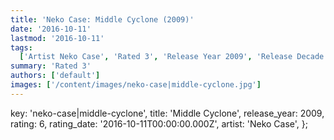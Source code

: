 ```yaml
---
title: 'Neko Case: Middle Cyclone (2009)'
date: '2016-10-11'
lastmod: '2016-10-11'
tags:
  ['Artist Neko Case', 'Rated 3', 'Release Year 2009', 'Release Decade 2000']
summary: 'Rated 3'
authors: ['default']
images: ['/content/images/neko-case|middle-cyclone.jpg']
---
```


  key: 'neko-case|middle-cyclone',
  title: 'Middle Cyclone',
  release_year: 2009,
  rating: 6,
  rating_date: '2016-10-11T00:00:00.000Z',
  artist: 'Neko Case',
};

<MusicRating data={data} />
